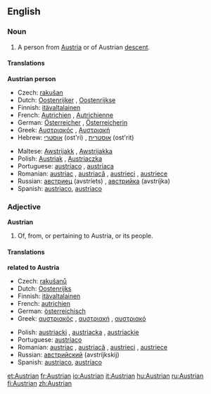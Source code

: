 ==English==

===Noun===
{{en-noun}}

# A person from [[Austria]] or of Austrian [[descent]].

====Translations====
'''Austrian person'''
{{top}}
*Czech: [[rakušan]]
*Dutch: [[Oostenrijker]] {{m}}, [[Oostenrijkse]] {{f}}
*Finnish: [[itävaltalainen]]
*French: [[Autrichien]] {{m}}, [[Autrichienne]] {{f}}
*German: [[Österreicher]] {{m}}, [[Österreicherin]] {{f}}
*Greek: [[Αυστριακός]] {{m}}, [[Αυστριακή]] {{f}}
*Hebrew: [[אוסטרי]] (ost'ri) {{m}}, [[אוסטרית]] (ost'rit) {{f}}
{{mid}}
*Maltese: [[Awstrijakk]] {{m}}, [[Awstrijakka]] {{f}}
*Polish: [[Austriak]] {{m}}, [[Austriaczka]] {{f}}
*Portuguese: [[austríaco]] {{m}}, [[austríaca]] {{f}}
*Romanian: [[austriac]] {{m}}, [[austriacă]] {{f}}, [[austrieci]] {{p}}, [[austriece]] {{fpl}}
*Russian: [[австриец]] (avstríets) {{m}}, [[австрийка]] (avstríjka) {{f}}
*Spanish: [[austriaco]], [[austríaco]]
{{bottom}}

===Adjective===
'''Austrian'''

# Of, from, or pertaining to Austria, or its people.

====Translations====
'''related to Austria'''
{{top}}
*Czech: [[rakušanů]]
*Dutch: [[Oostenrijks]]
*Finnish: [[itävaltalainen]]
*French: [[autrichien]]
*German: [[österreichisch]]
*Greek: [[αυστριακός]] {{m}}, [[αυστριακή]] {{f}}, [[αυστριακό]] {{n}}
{{mid}}
*Polish: [[austriacki]] {{m}}, [[austriacka]] {{f}}, [[austriackie]] {{n}}
*Portuguese: [[austríaco]]
*Romanian: [[austriac]] {{m}}, [[austriacă]] {{f}}, [[austrieci]] {{m}} {{p}}, [[austriece]] {{f}} {{p}}
*Russian: [[австрийский]] (avstríjkskij)
*Spanish: [[austriaco]], [[austríaco]]
{{bottom}}

[[et:Austrian]]
[[fr:Austrian]]
[[io:Austrian]]
[[it:Austrian]]
[[hu:Austrian]]
[[ru:Austrian]]
[[fi:Austrian]]
[[zh:Austrian]]